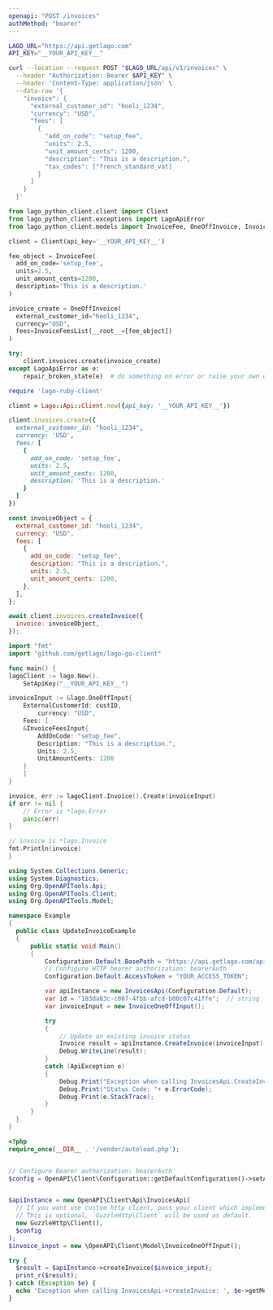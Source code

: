 ```yaml
---
openapi: "POST /invoices"
authMethod: "bearer"
---
```


<RequestExample>

```bash cURL
LAGO_URL="https://api.getlago.com"
API_KEY="__YOUR_API_KEY__"

curl --location --request POST "$LAGO_URL/api/v1/invoices" \
  --header "Authorization: Bearer $API_KEY" \
  --header 'Content-Type: application/json' \
  --data-raw '{
    "invoice": {
      "external_customer_id": "hooli_1234",
      "currency": "USD",
      "fees": [
        {
          "add_on_code": "setup_fee",
          "units": 2.5,
          "unit_amount_cents": 1200,
          "description": "This is a description.",
          "tax_codes": ["french_standard_vat]
        }
      ]
    }
  }'
```

```python Python
from lago_python_client.client import Client
from lago_python_client.exceptions import LagoApiError
from lago_python_client.models import InvoiceFee, OneOffInvoice, InvoiceFeesList

client = Client(api_key='__YOUR_API_KEY__')

fee_object = InvoiceFee(
  add_on_code='setup_fee',
  units=2.5,
  unit_amount_cents=1200,
  description='This is a description.'
)

invoice_create = OneOffInvoice(
  external_customer_id="hooli_1234",
  currency="USD",
  fees=InvoiceFeesList(__root__=[fee_object])
)

try:
    client.invoices.create(invoice_create)
except LagoApiError as e:
    repair_broken_state(e)  # do something on error or raise your own exception
```

```ruby Ruby
require 'lago-ruby-client'

client = Lago::Api::Client.new({api_key: '__YOUR_API_KEY__'})

client.invoices.create({
  external_customer_id: "hooli_1234",
  currency: 'USD',
  fees: [
    {
      add_on_code: 'setup_fee',
      units: 2.5,
      unit_amount_cents: 1200,
      description: 'This is a description.'
    }
  ]
})
```

```js Javascript
const invoiceObject = {
  external_customer_id: "hooli_1234",
  currency: "USD",
  fees: [
    {
      add_on_code: "setup_fee",
      description: "This is a description.",
      units: 2.5,
      unit_amount_cents: 1200,
    },
  ],
};

await client.invoices.createInvoice({
  invoice: invoiceObject,
});
```

```go Go
import "fmt"
import "github.com/getlago/lago-go-client"

func main() {
lagoClient := lago.New().
    SetApiKey("__YOUR_API_KEY__")

invoiceInput := &lago.OneOffInput{
    ExternalCustomerId: custID,
        currency: "USD",
    Fees: [
    &InvoiceFeesInput{
        AddOnCode: "setup_fee",
        Description: "This is a description.",
        Units: 2.5,
        UnitAmountCents: 1200
    }
    ]
}

invoice, err := lagoClient.Invoice().Create(invoiceInput)
if err != nil {
    // Error is *lago.Error
    panic(err)
}

// invoice is *lago.Invoice
fmt.Println(invoice)
}
```

```csharp C#
using System.Collections.Generic;
using System.Diagnostics;
using Org.OpenAPITools.Api;
using Org.OpenAPITools.Client;
using Org.OpenAPITools.Model;

namespace Example
{
  public class UpdateInvoiceExample
  {
      public static void Main()
      {
          Configuration.Default.BasePath = "https://api.getlago.com/api/v1";
          // Configure HTTP bearer authorization: bearerAuth
          Configuration.Default.AccessToken = "YOUR_ACCESS_TOKEN";

          var apiInstance = new InvoicesApi(Configuration.Default);
          var id = "183da83c-c007-4fbb-afcd-b00c07c41ffe";  // string | ID of the existing Lago Invoice
          var invoiceInput = new InvoiceOneOffInput();

          try
          {
              // Update an existing invoice status
              Invoice result = apiInstance.CreateInvoice(invoiceInput);
              Debug.WriteLine(result);
          }
          catch (ApiException e)
          {
              Debug.Print("Exception when calling InvoicesApi.CreateInvoice: " + e.Message );
              Debug.Print("Status Code: "+ e.ErrorCode);
              Debug.Print(e.StackTrace);
          }
      }
  }
}
```

```php PHP
<?php
require_once(__DIR__ . '/vendor/autoload.php');


// Configure Bearer authorization: bearerAuth
$config = OpenAPI\Client\Configuration::getDefaultConfiguration()->setAccessToken('YOUR_ACCESS_TOKEN');


$apiInstance = new OpenAPI\Client\Api\InvoicesApi(
  // If you want use custom http client, pass your client which implements `GuzzleHttp\ClientInterface`.
  // This is optional, `GuzzleHttp\Client` will be used as default.
  new GuzzleHttp\Client(),
  $config
);
$invoice_input = new \OpenAPI\Client\Model\InvoiceOneOffInput();

try {
  $result = $apiInstance->createInvoice($invoice_input);
  print_r($result);
} catch (Exception $e) {
  echo 'Exception when calling InvoicesApi->createInvoice: ', $e->getMessage(), PHP_EOL;
}
```

</RequestExample>
